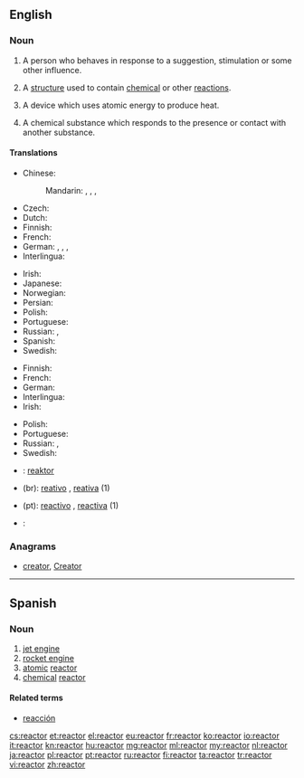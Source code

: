 ==English==

===Noun===
{{en-noun}}

# A person who behaves in response to a suggestion, stimulation or some other influence.
# {{context|industrial|lang=en}} A [[structure]] used to contain [[chemical]] or other [[reaction]]s.
# {{context|nuclear physics|lang=en}} A device which uses atomic energy to produce heat.
# {{context|chemistry|lang=en}} A chemical substance which responds to the presence or contact with another substance.

====Translations====
{{trans-top|a person who behaves in response to a suggestion, stimulation or some other influence}}
{{trans-mid}}
{{trans-bottom}}

{{trans-top|a device which uses atomic energy to produce heat}}
* Chinese:
*: Mandarin: {{t|cmn|反應堆|sc=Hani}}, {{t|cmn|反应堆|tr=fǎnyìngduī|sc=Hani}} {{qualifier|PRC}}, {{t|cmn|反應爐|sc=Hani}}, {{t|cmn|反应炉|tr=fǎnyìnglú|sc=Hani}} {{qualifier|Taiwan}}
* Czech: {{t-|cs|reaktor|m}}
* Dutch: {{t+|nl|reactor}}
* Finnish: {{t-|fi|reaktori}}
* French: {{t+|fr|réacteur}}
* German: {{t+|de|Reaktor|m}}, {{t+|de|Atomreaktor|m}}, {{t+|de|Meiler|m}}, {{t-|de|Atommeiler|m}}
* Interlingua: {{t-|ia|reactor}}
{{trans-mid}}
* Irish: {{t-|ga|imoibreoir|m}}
* Japanese: {{t-|ja|原子炉|tr=げんしろ, genshiro|sc=Jpan}}
* Norwegian: {{t-|no|reaktor}}
* Persian: {{t+|fa|رآکتور|tr=reâktor|sc=fa-Arab}}
* Polish: {{t+|pl|reaktor}}
* Portuguese: {{t+|pt|reator|m}}
* Russian: {{tø|ru|[[ядерный]] [[реактор]]|m|tr=jádernyj reáktor|sc=Cyrl}}, {{t+|ru|реактор|m|tr=reáktor|sc=Cyrl}}
* Spanish: {{t-|es|reactor|m}}
* Swedish: {{t+|sv|reaktor|c}}
{{trans-bottom}}

{{trans-top|a chemical substance which responds to the presence or contact with another substance}}
* Finnish: {{t-|fi|reaktori}}
* French: {{t+|fr|réactif|m}}
* German: {{t+|de|Reagenz|n}}
* Interlingua: {{t-|ia|reagente}}
* Irish: {{t-|ga|imoibreoir|m}}
{{trans-mid}}
* Polish: {{t+|pl|reagent|m}}
* Portuguese: {{t+|pt|reagente|m}}
* Russian: {{t+|ru|реагент|m|tr=reagént|sc=Cyrl}}, {{t+|ru|реактив|m|tr=reaktív|sc=Cyrl}}
* Swedish: {{t-|sv|reagent|c}}
{{trans-bottom}}

{{checktrans-top}}
* {{ttbc|id}}: [[reaktor]]
* {{ttbc|pt}} (br): [[reativo]] {{g|m}}, [[reativa]] {{g|f}} (1)
* {{ttbc|pt}} (pt): [[reactivo]] {{g|m}}, [[reactiva]] {{g|f}} (1)
* {{ttbc|th}}: {{Thai|[[เตาปฏิกรณ์]]}}
{{trans-bottom}}

===Anagrams===
* [[creator#English|creator]], [[Creator#English|Creator]]

----

==Spanish==

===Noun===
{{es-noun|m|es}}

# [[jet engine]]
# [[rocket engine]]
# [[atomic]] [[#English|reactor]]
# [[chemical]] [[#English|reactor]]

====Related terms====
* [[reacción]]

[[cs:reactor]]
[[et:reactor]]
[[el:reactor]]
[[eu:reactor]]
[[fr:reactor]]
[[ko:reactor]]
[[io:reactor]]
[[it:reactor]]
[[kn:reactor]]
[[hu:reactor]]
[[mg:reactor]]
[[ml:reactor]]
[[my:reactor]]
[[nl:reactor]]
[[ja:reactor]]
[[pl:reactor]]
[[pt:reactor]]
[[ru:reactor]]
[[fi:reactor]]
[[ta:reactor]]
[[tr:reactor]]
[[vi:reactor]]
[[zh:reactor]]